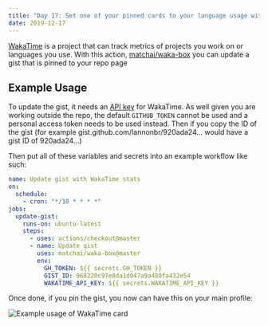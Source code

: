 ```yaml
---
title: "Day 17: Set one of your pinned cards to your language usage with WakaTime"
date: 2019-12-17
---
```


[WakaTime](https://wakatime.com/) is a project that can track metrics of projects you work on or languages you use. With this action, [matchai/waka-box](https://github.com/marketplace/actions/waka-box) you can update a gist that is pinned to your repo page

## Example Usage

To update the gist, it needs an [API key](https://wakatime.com/settings/api-key) for WakaTime. As well given you are working outside the repo, the default `GITHUB_TOKEN` cannot be used and a personal access token needs to be used instead. Then if you copy the ID of the gist (for example gist.github.com/lannonbr/920ada24... would have a gist ID of 920ada24...)

Then put all of these variables and secrets into an example workflow like such:

```yaml
name: Update gist with WakaTime stats
on:
  schedule:
    - cron: "*/10 * * * *"
jobs:
  update-gist:
    runs-on: ubuntu-latest
    steps:
      - uses: actions/checkout@master
      - name: Update gist
        uses: matchai/waka-box@master
        env:
          GH_TOKEN: ${{ secrets.GH_TOKEN }}
          GIST_ID: 968220c97e8da1d047a9a480fa432e54
          WAKATIME_API_KEY: ${{ secrets.WAKATIME_API_KEY }}
```

Once done, if you pin the gist, you now can have this on your main profile:

![Example usage of WakaTime card](https://user-images.githubusercontent.com/4658208/60469862-2e40bf00-9c2c-11e9-87f7-afe164648de4.png)
